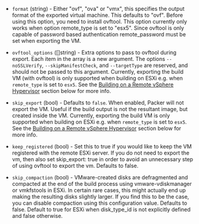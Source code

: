 <!-- Code generated from the comments of the ExportConfig struct in builder/vmware/common/export_config.go; DO NOT EDIT MANUALLY -->

-   `format` (string) - Either "ovf", "ova" or "vmx", this specifies the output
    format of the exported virtual machine. This defaults to "ovf".
    Before using this option, you need to install ovftool. This option
    currently only works when option remote_type is set to "esx5".
    Since ovftool is only capable of password based authentication
    remote_password must be set when exporting the VM.
    
-   `ovftool_options` ([]string) - Extra options to pass to ovftool during export. Each item in the array
    is a new argument. The options `--noSSLVerify`, `--skipManifestCheck`,
    and `--targetType` are reserved, and should not be passed to this
    argument. Currently, exporting the build VM (with ovftool) is only
    supported when building on ESXi e.g. when `remote_type` is set to
    `esx5`. See the [Building on a Remote vSphere
    Hypervisor](/docs/builders/vmware-iso#building-on-a-remote-vsphere-hypervisor)
    section below for more info.
    
-   `skip_export` (bool) - Defaults to `false`. When enabled, Packer will not export the VM. Useful
    if the build output is not the resultant image, but created inside the
    VM. Currently, exporting the build VM is only supported when building on
    ESXi e.g. when `remote_type` is set to `esx5`. See the [Building on a
    Remote vSphere
    Hypervisor](/docs/builders/vmware-iso#building-on-a-remote-vsphere-hypervisor)
    section below for more info.
    
-   `keep_registered` (bool) - Set this to true if you would like to keep
    the VM registered with the remote ESXi server. If you do not need to export
    the vm, then also set skip_export: true in order to avoid an unnecessary
    step of using ovftool to export the vm. Defaults to false.
    
-   `skip_compaction` (bool) - VMware-created disks are defragmented and
    compacted at the end of the build process using vmware-vdiskmanager or
    vmkfstools in ESXi. In certain rare cases, this might actually end up
    making the resulting disks slightly larger. If you find this to be the case,
    you can disable compaction using this configuration value. Defaults to
    false. Default to true for ESXi when disk_type_id is not explicitly
    defined and false otherwise.
    